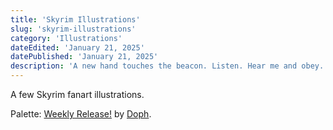 ```yaml
---
title: 'Skyrim Illustrations'
slug: 'skyrim-illustrations'
category: 'Illustrations'
dateEdited: 'January 21, 2025'
datePublished: 'January 21, 2025'
description: 'A new hand touches the beacon. Listen. Hear me and obey.'
---
```


A few Skyrim fanart illustrations.

<EmbedImage
  src="posts/skyrim-illustrations/meridia-beacon.jpg"
  alt="Statue of Meridia"
  caption="Statue of Meridia"
  layout="wide"
/>

Palette: [Weekly Release!](https://lospec.com/palette-list/weekly-release) by
[Doph](https://lospec.com/dophsart).
